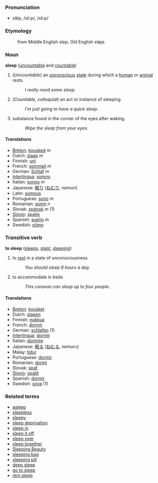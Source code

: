 === Pronunciation ===
*slēp, /sliːp/, /sli:p/

===Etymology===
:from Middle English ''slep'', Old English ''slæp''.

===Noun===
'''sleep''' ([[uncountable]] and [[countable]])

#(''Uncountable'') an [[unconscious]] [[state]] during which a [[human]] or [[animal]] rests.
#:''I really need some sleep''.
#(''Countable'', ''colloquial'') an act or instance of sleeping.
#:''I'm just going to have a quick sleep''.
#substance found in the corner of the eyes after waking.<!-- slang or colloquial? usage outside Australia? -->
#:''Wipe the sleep from your eyes''.

==== Translations ====
*[[Breton]]: [[kousked]] ''m''
*Dutch: [[slaap]] ''m''
*Finnish: [[uni]]
*French: [[sommeil]] ''m''
*German: [[Schlaf]] ''m''
*[[Interlingua]]: [[somno]]
*Italian: [[sonno]] ''m''
*Japanese: [[眠り]] ([[ねむり]], nemuri)
*Latin: [[somnus]]
*Portuguese: [[sono]] ''m''
*Romanian: [[somn]] ''n''
*Slovak: [[spánok]] ''m'' (1)
*[[Slovio]]: [[spatie]]
*Spanish: [[sueño]] ''m''
*Swedish: [[sömn]]

=== Transitive verb ===
'''to sleep''' ([[sleeps]], [[slept]], [[sleeping]])

# to [[rest]] in a state of unconsciousness.
#:''You should sleep 8 hours a day''.
# to accommodate in beds
#:''This caravan can sleep up to four people''.

==== Translations ====
*[[Breton]]: [[kousket]]
*Dutch: [[slapen]]
*Finnish: [[nukkua]]
*French: [[dormir]]
*German: [[schlafen]] (1)
*[[Interlingua]]: [[dormir]]
*Italian: [[dormire]]
*Japanese: [[眠る]] ([[ねむる]], nemuru)
*Malay: [[tidur]]
*Portuguese: [[dormir]]
*Romanian: [[dormi]]
*Slovak: [[spať]]
*[[Slovio]]: [[spatit]]
*Spanish: [[dormir]]
*Swedish: [[sova]] (1)

===Related terms===
*[[asleep]]
*[[sleepless]]
*[[sleepy]]
*[[sleep deprivation]]
*[[sleep in]]
*[[sleep it off]]
*[[sleep over]]
*[[sleep together]]
*[[Sleeping Beauty]]
*[[sleeping bag]]
*[[sleeping pill]]
*[[deep sleep]]
*[[go to sleep]]
*[[rem sleep]]<!-- or is it REM sleep - or both? -->